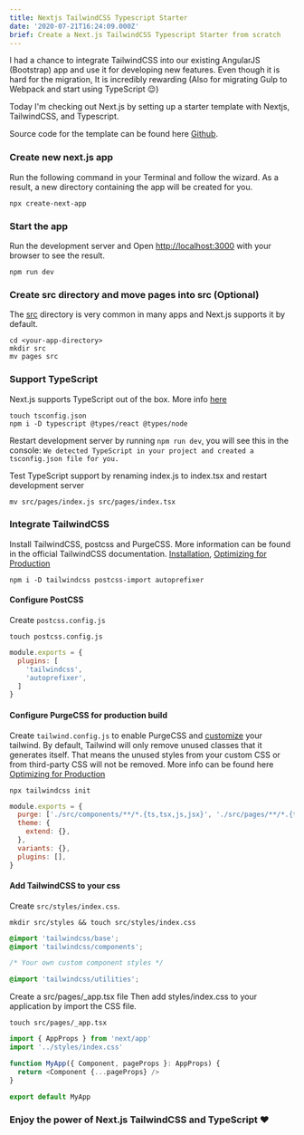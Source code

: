 ```yaml
---
title: Nextjs TailwindCSS Typescript Starter
date: '2020-07-21T16:24:09.000Z'
brief: Create a Next.js TailwindCSS Typescript Starter from scratch 
---
```


I had a chance to integrate TailwindCSS into our existing AngularJS (Bootstrap) app and use it for developing new features. Even though it is hard for the migration, It is incredibly rewarding (Also for migrating Gulp to Webpack and start using TypeScript 😌)

Today I'm checking out Next.js by setting up a starter template with Nextjs, TailwindCSS, and Typescript.

Source code for the template can be found here [Github](https://github.com/vuongddang/nextjs-tailwindcss-typescript-starter).



### Create new next.js app
Run the following command in your Terminal and follow the wizard. As a result, a new directory containing the app will be created for you.
```
npx create-next-app
```


### Start the app
Run the development server and Open [http://localhost:3000](http://localhost:3000) with your browser to see the result.
```
npm run dev
```


### Create src directory and move pages into src (Optional)
The [src](https://nextjs.org/docs/advanced-features/src-directory) directory is very common in many apps and Next.js supports it by default.
```
cd <your-app-directory>
mkdir src
mv pages src
```


### Support TypeScript
Next.js supports TypeScript out of the box. More info [here](https://nextjs.org/docs/basic-features/typescript)
```
touch tsconfig.json
npm i -D typescript @types/react @types/node
```


Restart development server by running `npm run dev`, you will see this in the console:
`We detected TypeScript in your project and created a tsconfig.json file for you.`

Test TypeScript support by renaming index.js to index.tsx and restart development server
```
mv src/pages/index.js src/pages/index.tsx
```



### Integrate TailwindCSS
Install TailwindCSS, postcss and PurgeCSS. More information can be found in the official TailwindCSS documentation. [Installation](https://tailwindcss.com/docs/installation), [Optimizing for Production](https://tailwindcss.com/docs/controlling-file-size)
```
npm i -D tailwindcss postcss-import autoprefixer
```


#### Configure PostCSS
Create `postcss.config.js`
```
touch postcss.config.js
```
```javascript
module.exports = {
  plugins: [
    'tailwindcss',
    'autoprefixer',
  ]
}
```


#### Configure PurgeCSS for production build
Create `tailwind.config.js` to enable PurgeCSS and [customize](https://tailwindcss.com/docs/configuration) your tailwind. By default, Tailwind will only remove unused classes that it generates itself. That means the unused styles from your custom CSS or from third-party CSS will not be removed. More info can be found here [Optimizing for Production](https://tailwindcss.com/docs/controlling-file-size)

```
npx tailwindcss init
```
```javascript
module.exports = {
  purge: ['./src/components/**/*.{ts,tsx,js,jsx}', './src/pages/**/*.{ts,tsx,js,jsx}'],
  theme: {
    extend: {},
  },
  variants: {},
  plugins: [],
}
```


#### Add TailwindCSS to your css
Create `src/styles/index.css`.
```
mkdir src/styles && touch src/styles/index.css
``` 
```css
@import 'tailwindcss/base';
@import 'tailwindcss/components';

/* Your own custom component styles */

@import 'tailwindcss/utilities';
```



Create a src/pages/_app.tsx file Then add styles/index.css to your application by import the CSS file.
```
touch src/pages/_app.tsx
```
```typescript
import { AppProps } from 'next/app'
import '../styles/index.css'

function MyApp({ Component, pageProps }: AppProps) {
  return <Component {...pageProps} />
}

export default MyApp
```

### Enjoy the power of Next.js TailwindCSS and TypeScript ♥